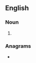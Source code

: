 ==English==

===Noun===
{{head|en|noun plural form}}

# {{plural of|blastocyst|lang=en}}

===Anagrams===
* {{anagrams|en|a=abclossstty|cystoblasts}}